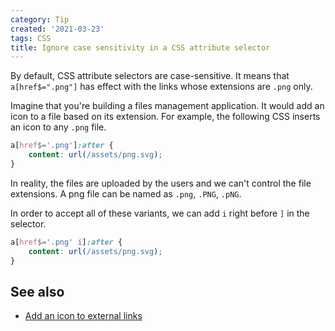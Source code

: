 ```yaml
---
category: Tip
created: '2021-03-23'
tags: CSS
title: Ignore case sensitivity in a CSS attribute selector
---
```


By default, CSS attribute selectors are case-sensitive. It means that `a[href$=".png"]` has effect with the links whose extensions are `.png` only.

Imagine that you're building a files management application. It would add an icon to a file based on its extension. For example, the following CSS inserts an icon to any `.png` file.

```css
a[href$='.png']:after {
    content: url(/assets/png.svg);
}
```

In reality, the files are uploaded by the users and we can't control the file extensions. A png file can be named as `.png`, `.PNG`, `.pNG`.

In order to accept all of these variants, we can add `i` right before `]` in the selector.

```css
a[href$='.png' i]:after {
    content: url(/assets/png.svg);
}
```

## See also

-   [Add an icon to external links](https://phuoc.ng/collection/tips/add-an-icon-to-external-links/)
